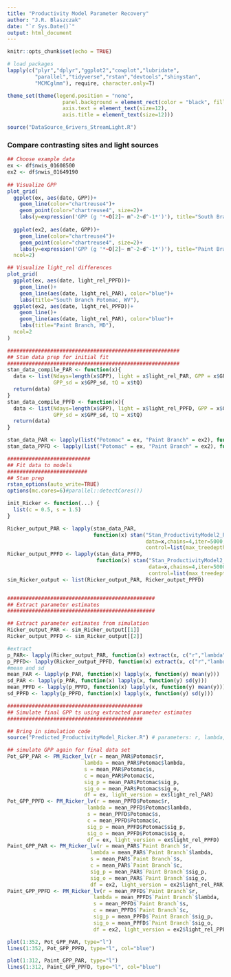 ```yaml
---
title: "Productivity Model Parameter Recovery"
author: "J.R. Blaszczak"
date: "`r Sys.Date()`"
output: html_document
---
```


```r
knitr::opts_chunk$set(echo = TRUE)

# load packages
lapply(c("plyr","dplyr","ggplot2","cowplot","lubridate",
         "parallel","tidyverse","rstan","devtools","shinystan",
         "MCMCglmm"), require, character.only=T)

theme_set(theme(legend.position = "none",
                  panel.background = element_rect(color = "black", fill=NA, size=1),
                  axis.text = element_text(size=12),
                  axis.title = element_text(size=12)))

source("DataSource_6rivers_StreamLight.R")
```

### Compare contrasting sites and light sources

```r
## Choose example data
ex <- df$nwis_01608500
ex2 <- df$nwis_01649190
  
## Visualize GPP
plot_grid(
  ggplot(ex, aes(date, GPP))+
    geom_line(color="chartreuse4")+
    geom_point(color="chartreuse4", size=2)+
    labs(y=expression('GPP (g '*~O[2]~ m^-2~d^-1*')'), title="South Branch Potomac, WV"),
  
  ggplot(ex2, aes(date, GPP))+
    geom_line(color="chartreuse4")+
    geom_point(color="chartreuse4", size=2)+
    labs(y=expression('GPP (g '*~O[2]~ m^-2~d^-1*')'), title="Paint Branch, MD"),
  ncol=2)

## Visualize light_rel differences
plot_grid(
  ggplot(ex, aes(date, light_rel_PPFD))+
    geom_line()+
    geom_line(aes(date, light_rel_PAR), color="blue")+
    labs(title="South Branch Potomac, WV"),
  ggplot(ex2, aes(date, light_rel_PPFD))+
    geom_line()+
    geom_line(aes(date, light_rel_PAR), color="blue")+
    labs(title="Paint Branch, MD"),
  ncol=2
)
```

```r
########################################################
## Stan data prep for initial fit
########################################################
stan_data_compile_PAR <- function(x){
  data <- list(Ndays=length(x$GPP), light = x$light_rel_PAR, GPP = x$GPP,
               GPP_sd = x$GPP_sd, tQ = x$tQ)
  return(data)
}
stan_data_compile_PPFD <- function(x){
  data <- list(Ndays=length(x$GPP), light = x$light_rel_PPFD, GPP = x$GPP,
               GPP_sd = x$GPP_sd, tQ = x$tQ)
  return(data)
}

stan_data_PAR <- lapply(list("Potomac" = ex, "Paint Branch" = ex2), function(x) stan_data_compile_PAR(x))
stan_data_PPFD <- lapply(list("Potomac" = ex, "Paint Branch" = ex2), function(x) stan_data_compile_PPFD(x))

```


```r
###########################
## Fit data to models
##########################
## Stan prep
rstan_options(auto_write=TRUE)
options(mc.cores=6)#parallel::detectCores())

init_Ricker <- function(...) {
  list(c = 0.5, s = 1.5)
}

Ricker_output_PAR <- lapply(stan_data_PAR,
                            function(x) stan("Stan_ProductivityModel2_Ricker_s_mod2.stan",
                                             data=x,chains=4,iter=5000,init = init_Ricker,
                                             control=list(max_treedepth=12, adapt_delta = 0.95)))
Ricker_output_PPFD <- lapply(stan_data_PPFD,
                             function(x) stan("Stan_ProductivityModel2_Ricker_s_mod2.stan",
                                              data=x,chains=4,iter=5000,init = init_Ricker,
                                              control=list(max_treedepth=12, adapt_delta = 0.95)))
sim_Ricker_output <- list(Ricker_output_PAR, Ricker_output_PPFD)


################################################
## Extract parameter estimates
################################################

## Extract parameter estimates from simulation
Ricker_output_PAR <- sim_Ricker_output[[1]]
Ricker_output_PPFD <- sim_Ricker_output[[2]]

#extract
p_PAR<- lapply(Ricker_output_PAR, function(x) extract(x, c("r","lambda","s","c","sig_p","sig_o")))
p_PPFD<- lapply(Ricker_output_PPFD, function(x) extract(x, c("r","lambda","s","c","sig_p","sig_o")))
#mean and sd
mean_PAR <- lapply(p_PAR, function(x) lapply(x, function(y) mean(y)))
sd_PAR <- lapply(p_PAR, function(x) lapply(x, function(y) sd(y)))
mean_PPFD <- lapply(p_PPFD, function(x) lapply(x, function(y) mean(y)))
sd_PPFD <- lapply(p_PPFD, function(x) lapply(x, function(y) sd(y)))

############################################
## Simulate final GPP ts using extracted parameter estimates
############################################

## Bring in simulation code
source("Predicted_ProductivityModel_Ricker.R") # parameters: r, lambda, s, c, sig_p

## simulate GPP again for final data set
Pot_GPP_PAR <- PM_Ricker_lv(r = mean_PAR$Potomac$r,
                         lambda = mean_PAR$Potomac$lambda,
                         s = mean_PAR$Potomac$s,
                         c = mean_PAR$Potomac$c, 
                         sig_p = mean_PAR$Potomac$sig_p,
                         sig_o = mean_PAR$Potomac$sig_o, 
                         df = ex, light_version = ex$light_rel_PAR)
Pot_GPP_PPFD <- PM_Ricker_lv(r = mean_PPFD$Potomac$r,
                          lambda = mean_PPFD$Potomac$lambda,
                          s = mean_PPFD$Potomac$s,
                          c = mean_PPFD$Potomac$c, 
                          sig_p = mean_PPFD$Potomac$sig_p,
                          sig_o = mean_PPFD$Potomac$sig_o, 
                          df = ex, light_version = ex$light_rel_PPFD)
Paint_GPP_PAR <- PM_Ricker_lv(r = mean_PAR$`Paint Branch`$r,
                           lambda = mean_PAR$`Paint Branch`$lambda,
                           s = mean_PAR$`Paint Branch`$s,
                           c = mean_PAR$`Paint Branch`$c, 
                           sig_p = mean_PAR$`Paint Branch`$sig_p,
                           sig_o = mean_PAR$`Paint Branch`$sig_o, 
                           df = ex2, light_version = ex2$light_rel_PAR)
Paint_GPP_PPFD <- PM_Ricker_lv(r = mean_PPFD$`Paint Branch`$r,
                            lambda = mean_PPFD$`Paint Branch`$lambda,
                            s = mean_PPFD$`Paint Branch`$s,
                            c = mean_PPFD$`Paint Branch`$c, 
                            sig_p = mean_PPFD$`Paint Branch`$sig_p,
                            sig_o = mean_PPFD$`Paint Branch`$sig_o, 
                            df = ex2, light_version = ex2$light_rel_PPFD)

plot(1:352, Pot_GPP_PAR, type="l")
lines(1:352, Pot_GPP_PPFD, type="l", col="blue")

plot(1:312, Paint_GPP_PAR, type="l")
lines(1:312, Paint_GPP_PPFD, type="l", col="blue")

```











